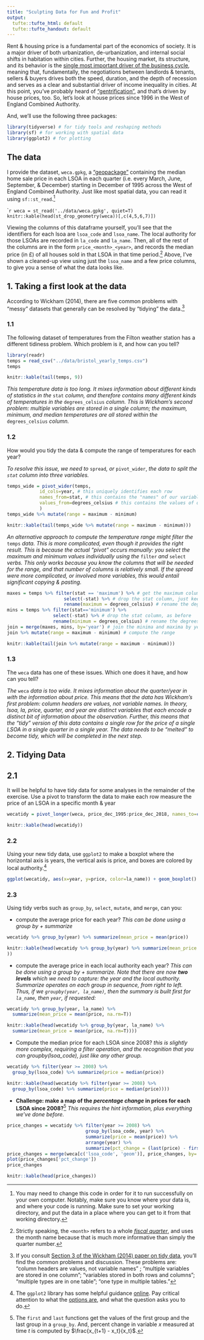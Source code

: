 ```yaml
---
title: "Sculpting Data for Fun and Profit"
output:
  tufte::tufte_html: default
  tufte::tufte_handout: default
---
```


Rent & housing price is a fundamental part of the economics of society. It is a major driver of both urbanization, de-urbanization, and internal social shifts in habitation within cities. Further, the housing market, its structure, and its behavior is the [single most important driver of the business cycle](https://ideas.repec.org/p/nbr/nberwo/13428.html), meaning that, fundamentally, the negotiations between landlords & tenants, sellers & buyers drives both the speed, duration, and the depth of recession and serves as a clear and substantial driver of income inequality in cities. At this point, you've probably heard of ["gentrification"](https://www.bristolpost.co.uk/news/bristol-news/gentrification-bristol-what-it-happening-3030745), and that's driven by house prices, too. So, let's look at house prices since 1996 in the West of England Combined Authority. 

And, we'll use the following three packages:

```r
library(tidyverse) # for tidy tools and reshaping methods
library(sf) # for working with spatial data
library(ggplot2) # for plotting
```

## The data

I provide the dataset, `weca.gpkg`, a ["geopackage"](https://www.geopackage.org/) containing the median home sale price in each LSOA in each quarter (i.e. every March, June, September, & December) starting in December of 1995 across the West of England Combined Authority. Just like most spatial data, you can read it using `sf::st_read`.[^paths]

````r
weca = st_read('../data/weca.gpkg', quiet=T)
knitr::kable(head(st_drop_geometry(weca))[,c(4,5,6,7)])
```

Viewing the columns of this dataframe yourself, you'll see that the identifiers for each lsoa are `lsoa_code` and `lsoa_name`. The local authority for those LSOAs are recorded in `la_code` and `la_name`. Then, all of the rest of the columns are in the form `price_<month>_<year>`, and records the median price (in £) of all houses sold in that LSOA in that time period.[^quarter-not-month] Above, I've shown a cleaned-up view using just the `lsoa_name` and a few price columns, to give you a sense of what the data looks like. 

## 1. Taking a first look at the data

According to Wickham (2014), there are five common problems with "messy" datasets that generally can be resolved by "tidying" the data.[^hint-tidytypes] 

### 1.1

The following dataset of temperatures from the Filton weather station has a different tidiness problem. Which problem is it, and how can you tell?  
```r
library(readr)
temps = read_csv("../data/bristol_yearly_temps.csv")
temps
```
```r
knitr::kable(tail(temps, 9))
```

*This temperature data is too long. It mixes information about different kinds of statistics in the* `stat` *column, and therefore contains many different kinds of temperatures in the* `degrees_celsius` *column. This is Wickham's second problem: multiple variables are stored in a single column; the maximum, minimum, and median temperatures are all stored within the* `degrees_celsius` *column.*

### 1.2

How would you tidy the data & compute the range of temperatures for each year?

*To resolve this issue, we need to* `spread`*, or* `pivot_wider`, *the data to split the `stat` column into three variables.*

```r
temps_wide = pivot_wider(temps, 
            id_cols=year, # this uniquely identifies each row
            names_from=stat, # this contains the "names" of our variables
            values_from=degrees_celsius # this contains the values of our variables
            ) 
temps_wide %>% mutate(range = maximum - minimum)
```
```r
knitr::kable(tail(temps_wide %>% mutate(range = maximum - minimum)))
```

*An alternative approach to compute the temperature range might filter the* `temps` *data. This is more complicated, even though it provides the right result. This is because the actual "pivot" occurs manually: you select the maximum and minimum values individually using the* `filter` *and* `select` *verbs. This only works because you know the columns that will be needed for the range, and that number of columns is relatively small. If the spread were more complicated, or involved more variables, this would entail significant copying & pasting.*

```r
maxes = temps %>% filter(stat == 'maximum') %>% # get the maximum column
                     select(-stat) %>% # drop the stat column, just keep year & value
                     rename(maximum = degrees_celsius) # rename the degrees to maximum
mins = temps %>% filter(stat=='minimum') %>% 
                 select(-stat) %>% # drop the stat column, as before
                 rename(minimum = degrees_celsius) # rename the degrees to minimum
join = merge(maxes, mins, by='year') # join the minima and maxima by years
join %>% mutate(range = maximum - minimum) # compute the range
```
```r
knitr::kable(tail(join %>% mutate(range = maximum - minimum)))
```

### 1.3

The `weca` data has one of these issues. Which one does it have, and how can you tell? 

*The* `weca` *data is too wide. It mixes information about the quarter/year in with the information about price. This means that the data has Wickham's first problem: column headers are values, not variable names. In theory, lsoa, la, price, quarter, and year are distinct variables that each encode a distinct bit of information about the observation. Further, this means that the "tidy" version of this data contains a single row for the price of a single LSOA in a single quarter in a single year. The data needs to be "melted" to become tidy, which will be completed in the next step. *

## 2. Tidying Data

## 2.1
It will be helpful to have tidy data for some analyses in the remainder of the exercise. Use a pivot to transform the data to make each row measure the price of an LSOA in a specific month & year

```r
wecatidy = pivot_longer(weca, price_dec_1995:price_dec_2018, names_to=c(NA, 'quarter', 'year'), names_sep='_', values_to='price')
```
```r
knitr::kable(head(wecatidy))
```

### 2.2

Using your new tidy data, use `ggplot2` to make a boxplot where the horizontal axis is years, the vertical axis is price, and boxes are colored by local authority.[^hint-boxplot]

```r
ggplot(wecatidy, aes(x=year, y=price, color=la_name)) + geom_boxplot() + theme(axis.text.x = element_text(angle=45, vjust=1, hjust=1))
```

### 2.3
Using tidy verbs such as `group_by`, `select`, `mutate`, and `merge`, can you:

- compute the average price for each year?
*This can be done using a group by + summarize*
```r
wecatidy %>% group_by(year) %>% summarize(mean_price = mean(price))
```
```r
knitr::kable(head(wecatidy %>% group_by(year) %>% summarize(mean_price = mean(price))
))
```

- compute the average price in each local authority each year?
*This can be done using a group by + summarize. Note that there are now __two levels__ which we need to capture: the year and the local authority. Summarize operates on each group in sequence, from right to left. Thus, if we `groupby(year, la_name)`, then the summary is built first for `la_name`, then `year`, if requested:*
```r
wecatidy %>% group_by(year, la_name) %>% 
  summarize(mean_price = mean(price, na.rm=T))
```
```r
knitr::kable(head(wecatidy %>% group_by(year, la_name) %>% 
  summarize(mean_price = mean(price, na.rm=T))))
```
- Compute the median price for each LSOA since 2008?
*this is slightly more complex, requiring a filter operation, and the recognition that you can groupby(lsoa_code), just like any other group.*
```r
wecatidy %>% filter(year >= 2008) %>% 
  group_by(lsoa_code) %>% summarize(price = median(price))
```
```r
knitr::kable(head(wecatidy %>% filter(year >= 2008) %>% 
  group_by(lsoa_code) %>% summarize(price = median(price))))
```
- **Challenge: make a map of the *percentage change* in prices for each LSOA since 2008?**[^hint-lag]
*This requires the hint information, plus everything we've done before. *
```r
price_changes = wecatidy %>% filter(year >= 2008) %>%
                             group_by(lsoa_code, year) %>% 
                             summarize(price = mean(price)) %>%
                             arrange(year) %>%
                             summarize(pct_change = (last(price) - first(price))/first(price)*100)
price_changes = merge(weca[c('lsoa_code', 'geom')], price_changes, by='lsoa_code')
plot(price_changes['pct_change'])
price_changes
```
```r
knitr::kable(head(price_changes))
```

[^paths]: You may need to change this code in order for it to run successfully on your own computer. Notably, make sure you know where your data is, and where your code is running. Make sure to set your working directory, and put the data in a place where you can get to it from that working directory. 
[^hint-tidytypes]: If you consult [Section 3 of the Wickham (2014) paper on tidy data](http://www.jstatsoft.org/v59/i10/paper), you'll find the common problems and discussion. These problems are: "column headers are values, not variable names" ; "multiple variables are stored in one column"; "variables stored in both rows and columns"; "multiple types are in one table"; "one type in multiple tables."
[^quarter-not-month]: Strictly speaking, the `<month>` refers to a whole [*fiscal quarter*](https://investinganswers.com/dictionary/q/quarter-q1-q2-q3-q4#:~:text=A%20fiscal%20quarter%20is%20a,the%20payment%20of%20stock%20dividends.), and uses the month name because that is much more informative than simply the quarter number. 
[^pivot]: Don't forget about the optional arguments, such as `names_to` and `names_sep`, which allow you to split column names that contain "extra" information. Alternatively, you can use `tidyr::separate` after the pivot.
[^hint-lag]: The `first` and `last` functions get the values of the first group and the last group in a `group_by`. And, percent change in variable $x$ measured at time $t$ is computed by $\frac{x_{t+1} - x_t}{x_t}$.
[^hint-boxplot]: The `ggplot2` library has some helpful guidance [online](https://ggplot2.tidyverse.org/reference/geom_boxplot.html). Pay critical attention to what the [options are](http://www.sthda.com/english/wiki/ggplot2-box-plot-quick-start-guide-r-software-and-data-visualization#change-box-plot-colors-by-groups), and what the question asks you to do. 